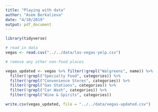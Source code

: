 ```yaml
---
title: "Playing with data"
author: "Asem Berkalieva"
date: "4/10/2019"
output: pdf_document
---
```


```r
library(tidyverse)

# read in data
vegas <- read.csv("../../data/las-vegas-yelp.csv")

# remove any other non-food places

vegas_updated <- vegas %>% filter(!grepl("Walgreens", name)) %>%
  filter(!grepl("Specialty Food", categories)) %>%
  filter(!grepl("Convenience Stores", categories)) %>%
  filter(!grepl("Gas Stations", categories)) %>%
  filter(!grepl("Car Wash", categories)) %>%
  filter(!grepl("Wine & Spirits", categories))

write.csv(vegas_updated, file = "../../data/vegas-updated.csv")

```


